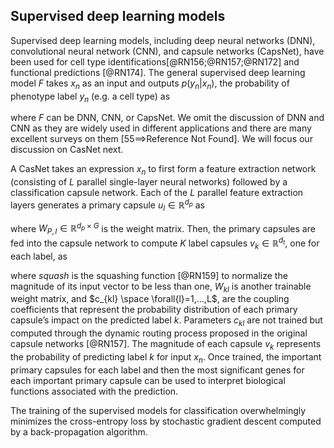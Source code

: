 
## Supervised deep learning models {#supervised}


Supervised deep learning models, including deep neural networks (DNN), convolutional neural network (CNN), and capsule networks (CapsNet), have been used for cell type identifications[@RN156;@RN157;@RN172]<!--[51-53]--> and functional predictions [@RN174]<!--[54]-->. The general supervised deep learning model $F$ takes $x_{n}$ as  an input and outputs $p(y_{n}|x_{n})$, the probability of phenotype label $y_n$ (e.g. a cell type) as 

\begin{equation}
	p(y_n│x_n)=F(x_n),	(\#eq:eq10v2)
\end{equation}	
	
	
where $F$ can be DNN, CNN, or CapsNet. We omit the discussion of DNN and CNN as they are widely used in different applications and there are many excellent surveys on them [55==>Reference Not Found]. We will focus our discussion on CasNet next.  

A CasNet takes an expression $x_n$ to first form a feature extraction network (consisting of $L$ parallel single-layer neural networks) followed by a classification capsule network. Each of the $L$ parallel feature extraction layers generates a primary capsule $u_l∈\mathbb{R}^{d_p}$ as

\begin{equation}
	u_l=ReLU(W_{P,l},x_{n})  \forall{l}=1,…,L,	(\#eq:11v2)
\end{equation}

where $W_{P,l}∈\mathbb{R}^{d_p×G}$ is the weight matrix. Then, the primary capsules are fed into the capsule network to compute $K$ label capsules $v_k∈\mathbb{R}^{d_t}$, one for each label, as

\begin{equation}
 v_k=squash(\sum_{l}^{L}c_{kl}W_{kl}u_{l}) \space ∀k=1,…,K, (\#eq:12v2)
\end{equation}

where $squash$ is the squashing function [@RN159]<!--[56]--> to normalize the magnitude of its input vector to be less than one, $W_{kl}$ is another trainable weight matrix, and $c_{kl} \space \forall{l}=1,…,L$, are the coupling coefficients that represent the probability distribution of each primary capsule’s impact on the predicted label $k$.  Parameters $c_{kl}$ are not trained but computed through the dynamic routing process proposed in the original capsule networks [@RN157]<!--[52]-->. The magnitude of each capsule $v_k$ represents the probability of predicting label $k$ for input $x_n$. Once trained, the important primary capsules for each label and then the most significant genes for each important primary capsule can be used to interpret biological functions associated  with the prediction.

The training of the supervised models for classification overwhelmingly minimizes the cross-entropy loss by stochastic gradient descent computed by a back-propagation algorithm.
